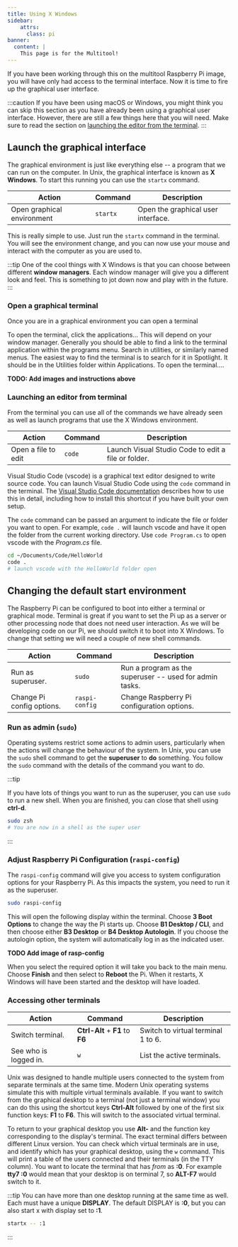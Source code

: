 ```yaml
---
title: Using X Windows
sidebar:
    attrs:
      class: pi
banner:
  content: |
    This page is for the Multitool!
---
```


If you have been working through this on the multitool Raspberry Pi image, you will have only had access to the terminal interface. Now it is time to fire up the graphical user interface.

:::caution
If you have been using macOS or Windows, you might think you can skip this section as you have already been using a graphical user interface.
However, there are still a few things here that you will need.
Make sure to read the section on [launching the editor from the terminal](#launching-editor-from-terminal).
:::

## Launch the graphical interface

The graphical environment is just like everything else -- a program that we can run on the computer. In Unix, the graphical interface is known as **X Windows**. To start this running you can use the `startx` command.

| **Action**                 | **Command** | **Description**                    |
| -------------------------- | ----------- | ---------------------------------- |
| Open graphical environment | `startx`    | Open the graphical user interface. |

This is really simple to use. Just run the `startx` command in the terminal. You will see the environment change, and you can now use your mouse and interact with the computer as you are used to.

:::tip
One of the cool things with X Windows is that you can choose between different **window managers**. Each window manager will give you a different look and feel. This is something to jot down now and play with in the future.
:::

### Open a graphical terminal

Once you are in a graphical environment you can open a terminal


<Tabs>
  <TabItem label="Raspberry Pi">
    To open the terminal, click the applications...
  </TabItem>
  <TabItem label="Linux">
    This will depend on your window manager. Generally you should be able to find a link to the terminal application within the programs menu. Search in utilities, or similarly named menus.
  </TabItem>
  <TabItem label="macOS">
    The easiest way to find the terminal is to search for it in Spotlight. It should be in the Utilities folder within Applications.
  </TabItem>
  <TabItem label="Windows">
    To open the terminal....
  </TabItem>
  
</Tabs>

**TODO: Add images and instructions above**

### Launching an editor from terminal

From the terminal you can use all of the commands we have already seen as well as launch programs that use the X Windows environment.

| **Action**          | **Command** | **Description**                                     |
| ------------------- | ----------- | --------------------------------------------------- |
| Open a file to edit | `code`      | Launch Visual Studio Code to edit a file or folder. |

Visual Studio Code (vscode) is a graphical text editor designed to write source code. You can launch Visual Studio Code using the `code` command in the terminal. The [Visual Studio Code documentation](https://code.visualstudio.com/docs/editor/command-line) describes how to use this in detail, including how to install this shortcut if you have built your own setup.

The `code` command can be passed an argument to indicate the file or folder you want to open. For example, `code .` will launch vscode and have it open the folder from the current working directory. Use `code Program.cs` to open vscode with the *Program.cs* file.

```sh
cd ~/Documents/Code/HelloWorld
code .
# launch vscode with the HelloWorld folder open
```

## Changing the default start environment

The Raspberry Pi can be configured to boot into either a terminal or graphical mode. Terminal is great if you want to set the Pi up as a server or other processing node that does not need user interaction. As we will be developing code on our Pi, we should switch it to boot into X Windows.
To change that setting we will need a couple of new shell commands.

| **Action**                | **Command**    | **Description**                                         |
| ------------------------- | -------------- | ------------------------------------------------------- |
| Run as superuser.         | `sudo`         | Run a program as the superuser -- used for admin tasks. |
| Change Pi config options. | `raspi-config` | Change Raspberry Pi configuration options.              |

### Run as admin (`sudo`)

Operating systems restrict some actions to admin users, particularly when the actions will change the behaviour of the system. In Unix, you can use the `sudo` shell command to get the **superuser** to **do** something. You follow the `sudo` command with the details of the command you want to do.

:::tip

If you have lots of things you want to run as the superuser, you can use `sudo` to run a new shell. When you are finished, you can close that shell using **ctrl-d**.

```sh
sudo zsh
# You are now in a shell as the super user
```

:::

### Adjust Raspberry Pi Configuration (`raspi-config`)

The `raspi-config` command will give you access to system configuration options for your Raspberry Pi. As this impacts the system, you need to run it as the superuser.

```sh
sudo raspi-config
```

This will open the following display within the terminal. Choose **3 Boot Options** to change the way the Pi starts up. Choose **B1 Desktop / CLI**, and then choose either **B3 Desktop** or **B4 Desktop Autologin**. If you choose the autologin option, the system will automatically log in as the indicated user.

**TODO Add image of rasp-config**

When you select the required option it will take you back to the main menu. Choose **Finish** and then select to **Reboot** the Pi. When it restarts, X Windows will have been started and the desktop will have loaded.

### Accessing other terminals

| **Action**            | **Command**                     | **Description**                    |
| --------------------- | ------------------------------- | ---------------------------------- |
| Switch terminal.      | **Ctrl-Alt** + **F1** to **F6** | Switch to virtual terminal 1 to 6. |
| See who is logged in. | `w`                             | List the active terminals.         |

Unix was designed to handle multiple users connected to the system from separate terminals at the same time. Modern Unix operating systems simulate this with multiple virtual terminals available. If you want to switch from the graphical desktop to a terminal (not just a terminal window) you can do this using the shortcut keys **Ctrl-Alt** followed by one of the first six function keys: **F1** to **F6**. This will switch to the associated virtual terminal.

To return to your graphical desktop you use **Alt-** and the function key corresponding to the display's terminal. The exact terminal differs between different Linux version. You can check which virtual terminals are in use, and identify which has your graphical desktop, using the `w` command. This will print a table of the users connected and their terminals (in the TTY column). You want to locate the terminal that has *from* as **:0**. For example **tty7 :0** would mean that your desktop is on terminal 7, so **ALT-F7** would switch to it.

:::tip
You can have more than one desktop running at the same time as well. Each must have a unique **DISPLAY**. The default DISPLAY is **:0**, but you can also start x with display set to **:1**.

```sh
startx -- :1
```
:::
